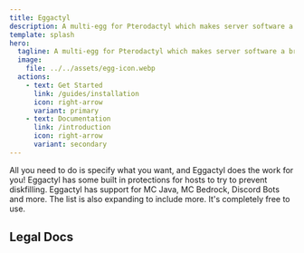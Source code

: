 ```yaml
---
title: Eggactyl
description: A multi-egg for Pterodactyl which makes server software a breeze.
template: splash
hero:
  tagline: A multi-egg for Pterodactyl which makes server software a breeze.
  image:
    file: ../../assets/egg-icon.webp
  actions:
    - text: Get Started
      link: /guides/installation
      icon: right-arrow
      variant: primary
    - text: Documentation
      link: /introduction
      icon: right-arrow
      variant: secondary
---
```




<CardGrid stagger>
	<Card title="Simple and easy" icon="rocket">
		All you need to do is specify what you want, and Eggactyl does the work for you!
	</Card>
	<Card title="Built in protections" icon="error">
		Eggactyl has some built in protections for hosts to try to prevent diskfilling.
	</Card>
	<Card title="Expanding Library" icon="open-book">
		Eggactyl has support for MC Java, MC Bedrock, Discord Bots and more. The list is also expanding to include more.
	</Card>
	<Card title="Free" icon="approve-check-circle">
		It's completely free to use.
	</Card>
</CardGrid>

## Legal Docs
<CardGrid>
  <LinkCard title="Terms of Service" href="/legal/tos" />
  <LinkCard title="Privacy Policy" href="/legal/privacy" />
</CardGrid>